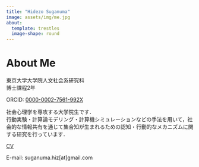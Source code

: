 ---
title: "Hidezo Suganuma"
image: assets/img/me.jpg
about:
  template: trestles
  image-shape: round
---

# About Me

東京大学大学院人文社会系研究科<br>
博士課程2年

ORCID: [0000-0002-7561-992X](https://orcid.org/0000-0002-7561-992X)

社会心理学を専攻する大学院生です．<br>行動実験・計算論モデリング・計算機シミュレーションなどの手法を用いて，社会的な情報共有を通じて集合知が生まれるための認知・行動的なメカニズムに関する研究を行っています．

[CV](assets/pdf/CV.pdf)

E-mail: suganuma.hiz[at]gmail.com
